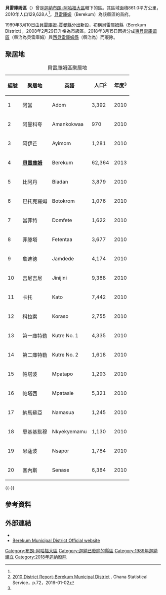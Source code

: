 {{Infobox settlement
|name = 貝雷庫姆區
|settlement_type = [[縣區_(迦納)|縣區]]
|native_name = Berekum Municipal District
|nickname = 
|image_skyline = 
|image_size = 
|image_caption =
|image_flag = 
|image_seal = 
|image_map = Districts of the Brong Ahafo Region (2012).svg
|map_caption = 布朗-阿哈福大區縣區
|pushpin_map_caption = 貝雷庫姆區在迦納的位置
|subdivision_type = 國家
|subdivision_name = 迦納
|subdivision_type1 = [[加纳行政区划|大區]]
|subdivision_name1 = [[布朗-阿哈福大區|布朗-阿哈福大區]]
|subdivision_type2 = 首府
|subdivision_name2 = [[貝雷庫姆|貝雷庫姆]]
|leader_title = 行政首長
|leader_name = 
|established_title = 
|established_date = 
|area_total_km2 = 861.0
|population_as_of = 2010
|population_footnotes =<ref name="citypopulation">{{Cite web|url=http://www.citypopulation.de/en/ghana/admin/|title=Ghana: Administrative Division|publisher=City Population|accessdate=2016-01-02|archive-date=2022-01-20|archive-url=https://web.archive.org/web/20220120123524/https://www.citypopulation.de/en/ghana/admin/|dead-url=no}}</ref>
|population_total = 129,628
|population_density_km2 = auto
|population_blank1_title = 民族
|population_blank1 = 
|timezone =GMT
|utc_offset = +0
|website = [https://web.archive.org/web/20120622101800/http://berekum.ghanadistricts.gov.gh/ 官方網站]
}}

'''貝雷庫姆區'''（{{lang-en|Berekum Municipal District}}）曾是[[迦納|迦納]][[布朗-阿哈福大區|布朗-阿哈福大區]]轄下的區。其區域面積861.0平方公里，2010年人口129,628人<ref name=citypopulation/>。[[貝雷庫姆|貝雷庫姆]]（Berekum）為該縣區的首府。

1989年3月10日由[[貝雷庫姆-賈曼縣|貝雷庫姆-賈曼縣]]分出新設，初稱貝雷庫姆縣（Berekum District），2008年2月29日升格為市級區。2018年3月15日因拆分成[[東貝雷庫姆區|東貝雷庫姆區]]（縣治為貝雷庫姆）與[[西貝雷庫姆縣|西貝雷庫姆縣]]（縣治為{{le|吉尼吉尼|Jinijini}}）而廢除。

==聚居地==
{| class="wikitable sortable" style="text-align: center"
|+貝雷庫姆區聚居地
! 編號
! 聚居地
! 英語
! 人口<ref name=statsghana>[http://www.statsghana.gov.gh/docfiles/2010_District_Report/Brong%20Ahafo/BEREKUM%20MUNICIPAL.pdf 2010 District Report-Berekum Municipal District] {{Wayback|url=http://www.statsghana.gov.gh/docfiles/2010_District_Report/Brong%20Ahafo/BEREKUM%20MUNICIPAL.pdf |date=20160222035601 }}. Ghana Statistical Service，p.72，2016-01-02</ref>
! 年度<ref name=statsghana/>
|-
! 1 
| 阿當
| Adom
| 3,392
| 2010
|-
! 2
| 阿曼科夸
| Amankokwaa
| 970
| 2010
|-
! 3
| 阿伊芒
| Ayimom
| 1,281
| 2010
|-
! 4
| '''[[貝雷庫姆|貝雷庫姆]]'''
| Berekum
| 62,364
| 2013
|-
! 5
| 比阿丹
| Biadan
| 3,879
| 2010
|-
! 6
| 巴托克羅姆
| Botokrom
| 1,076
| 2010
|-
! 7
| 當菲特
| Domfete
| 1,622
| 2010
|-
! 8
| 菲滕塔
| Fetentaa
| 3,677
| 2010
|-
! 9
| 詹迪德
| Jamdede
| 4,174
| 2010
|-
! 10
| 吉尼吉尼
| Jinijini
| 9,388
| 2010
|-
! 11
| 卡托
| Kato
| 7,442
| 2010
|-
! 12
| 科拉索
| Koraso 
| 2,755
| 2010
|-
! 13
| 第一庫特勒
| Kutre No. 1
| 4,335
| 2010
|-
! 14
| 第二庫特勒
| Kutre No. 2
| 1,618
| 2010
|-
! 15
| 帕塔波
| Mpatapo
| 1,293
| 2010
|-
! 16
| 帕塔西
| Mpatasie
| 5,321
| 2010
|-
! 17
| 納馬蘇亞
| Namasua
| 1,245
| 2010
|-
! 18
| 恩基基默穆
| Nkyekyemamu
| 1,130
| 2010
|-
! 19
| 恩薩波
| Nsapor
| 1,784
| 2010
|-
! 20
| 塞內斯
| Senase
| 6,384
| 2010
|}
{{-}}

==參考資料==
{{reflist}}

==外部連結==
* {{statoids|id=ygh|title=Berekum Municipal District}}
* [https://web.archive.org/web/20120622101800/http://berekum.ghanadistricts.gov.gh/ Berekum Municipal District Official website]

{{DEFAULTSORT:Berekum}}
[[Category:布朗-阿哈福大區|Category:布朗-阿哈福大區]]
[[Category:迦納已廢除的縣區|Category:迦納已廢除的縣區]]
[[Category:1989年迦納建立|Category:1989年迦納建立]]
[[Category:2018年迦納廢除|Category:2018年迦納廢除]]